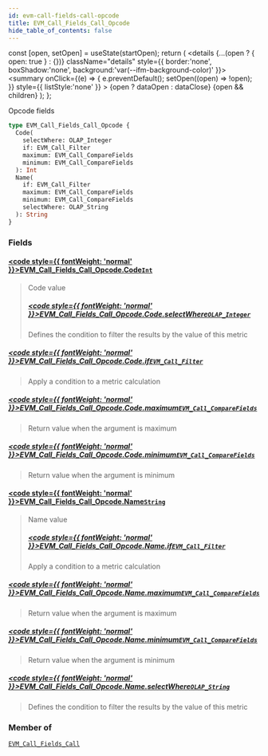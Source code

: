 ```yaml
---
id: evm-call-fields-call-opcode
title: EVM_Call_Fields_Call_Opcode
hide_table_of_contents: false
---
```







  const [open, setOpen] = useState(startOpen);
  return (
    <details {...(open ? { open: true } : {})} className="details" style={{ border:'none', boxShadow:'none', background:'var(--ifm-background-color)' }}>
      <summary
        onClick={(e) => {
          e.preventDefault();
          setOpen((open) => !open);
        }}
        style={{ listStyle:'none' }}
      >
      {open ? dataOpen : dataClose}
      </summary>
      {open && children}
    </details>
  );
};








Opcode fields


```graphql
type EVM_Call_Fields_Call_Opcode {
  Code(
    selectWhere: OLAP_Integer
    if: EVM_Call_Filter
    maximum: EVM_Call_CompareFields
    minimum: EVM_Call_CompareFields
  ): Int
  Name(
    if: EVM_Call_Filter
    maximum: EVM_Call_CompareFields
    minimum: EVM_Call_CompareFields
    selectWhere: OLAP_String
  ): String
}
```




### Fields

#### [<code style={{ fontWeight: 'normal' }}>EVM_Call_Fields_Call_Opcode.<b>Code</b></code>](#)<Bullet />[`Int`](/docs/graphql-reference/scalars/int) <Badge class="badge badge--secondary" text="scalar"/> 
> 
> 
> Code value
> ##### [<code style={{ fontWeight: 'normal' }}>EVM_Call_Fields_Call_Opcode.Code.<b>selectWhere</b></code>](#)<Bullet />[`OLAP_Integer`](/docs/graphql-reference/inputs/olap-integer) <Badge class="badge badge--secondary" text="input"/> 
> 
> 
> Defines the condition to filter the results by the value of this metric
> 

##### [<code style={{ fontWeight: 'normal' }}>EVM_Call_Fields_Call_Opcode.Code.<b>if</b></code>](#)<Bullet />[`EVM_Call_Filter`](/docs/graphql-reference/inputs/evm-call-filter) <Badge class="badge badge--secondary" text="input"/> 
> 
> 
> Apply a condition to a metric calculation
> 

##### [<code style={{ fontWeight: 'normal' }}>EVM_Call_Fields_Call_Opcode.Code.<b>maximum</b></code>](#)<Bullet />[`EVM_Call_CompareFields`](/docs/graphql-reference/enums/evm-call-compare-fields) <Badge class="badge badge--secondary" text="enum"/> 
> 
> 
> Return value when the argument is maximum
> 

##### [<code style={{ fontWeight: 'normal' }}>EVM_Call_Fields_Call_Opcode.Code.<b>minimum</b></code>](#)<Bullet />[`EVM_Call_CompareFields`](/docs/graphql-reference/enums/evm-call-compare-fields) <Badge class="badge badge--secondary" text="enum"/> 
> 
> 
> Return value when the argument is minimum
> 

#### [<code style={{ fontWeight: 'normal' }}>EVM_Call_Fields_Call_Opcode.<b>Name</b></code>](#)<Bullet />[`String`](/docs/graphql-reference/scalars/string) <Badge class="badge badge--secondary" text="scalar"/> 
> 
> 
> Name value
> ##### [<code style={{ fontWeight: 'normal' }}>EVM_Call_Fields_Call_Opcode.Name.<b>if</b></code>](#)<Bullet />[`EVM_Call_Filter`](/docs/graphql-reference/inputs/evm-call-filter) <Badge class="badge badge--secondary" text="input"/> 
> 
> 
> Apply a condition to a metric calculation
> 

##### [<code style={{ fontWeight: 'normal' }}>EVM_Call_Fields_Call_Opcode.Name.<b>maximum</b></code>](#)<Bullet />[`EVM_Call_CompareFields`](/docs/graphql-reference/enums/evm-call-compare-fields) <Badge class="badge badge--secondary" text="enum"/> 
> 
> 
> Return value when the argument is maximum
> 

##### [<code style={{ fontWeight: 'normal' }}>EVM_Call_Fields_Call_Opcode.Name.<b>minimum</b></code>](#)<Bullet />[`EVM_Call_CompareFields`](/docs/graphql-reference/enums/evm-call-compare-fields) <Badge class="badge badge--secondary" text="enum"/> 
> 
> 
> Return value when the argument is minimum
> 

##### [<code style={{ fontWeight: 'normal' }}>EVM_Call_Fields_Call_Opcode.Name.<b>selectWhere</b></code>](#)<Bullet />[`OLAP_String`](/docs/graphql-reference/inputs/olap-string) <Badge class="badge badge--secondary" text="input"/> 
> 
> 
> Defines the condition to filter the results by the value of this metric
> 



### Member of

[`EVM_Call_Fields_Call`](/docs/graphql-reference/objects/evm-call-fields-call)  <Badge class="badge badge--secondary" text="object"/>

